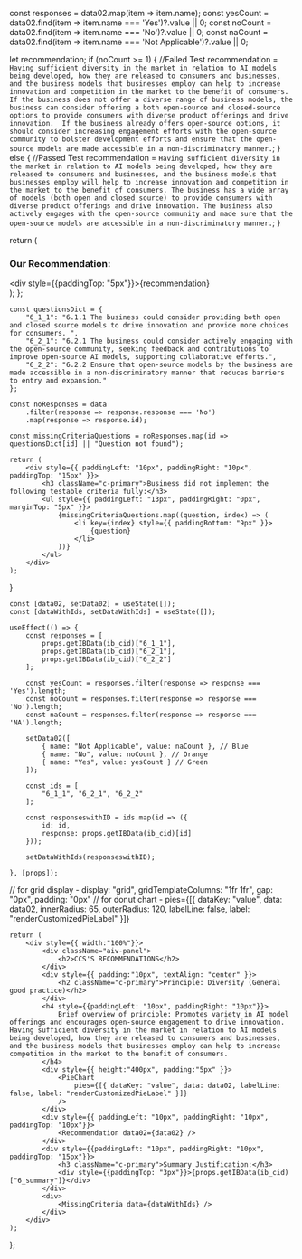 


  const responses = data02.map(item => item.name);
  const yesCount = data02.find(item => item.name === 'Yes')?.value || 0;
  const noCount = data02.find(item => item.name === 'No')?.value || 0;
  const naCount = data02.find(item => item.name === 'Not Applicable')?.value || 0; 

  let recommendation;
  if (noCount >= 1) {
    //Failed Test
    recommendation = `Having sufficient diversity in the market in relation to AI models being developed, how they are released to consumers and businesses, and the business models that businesses employ can help to increase innovation and competition in the market to the benefit of consumers.
    If the business does not offer a diverse range of business models, the business can consider offering a both open-source and closed-source options to provide consumers with diverse product offerings and drive innovation. 
    If the business already offers open-source options, it should consider increasing engagement efforts with the open-source community to bolster development efforts and ensure that the open-source models are made accessible in a non-discriminatory manner.`;
  } else {
    //Passed Test
    recommendation = `Having sufficient diversity in the market in relation to AI models being developed, how they are released to consumers and businesses, and the business models that businesses employ will help to increase innovation and competition in the market to the benefit of consumers.
    The business has a wide array of models (both open and closed source) to provide consumers with diverse product offerings and drive innovation. The business also actively engages with the open-source community and made sure that the open-source models are accessible in a non-discriminatory manner.`;
  }

  return (
    <div className="recommendation">
      <h3 className="c-primary">Our Recommendation:</h3>
      <div style={{paddingTop: "5px"}}>{recommendation}</div>
    </div>
  );
};

    const questionsDict = {
        "6_1_1": "6.1.1 The business could consider providing both open and closed source models to drive innovation and provide more choices for consumers. ",
        "6_2_1": "6.2.1 The business could consider actively engaging with the open-source community, seeking feedback and contributions to improve open-source AI models, supporting collaborative efforts.",
        "6_2_2": "6.2.2 Ensure that open-source models by the business are made accessible in a non-discriminatory manner that reduces barriers to entry and expansion."
    };

    const noResponses = data
        .filter(response => response.response === 'No')
        .map(response => response.id);

    const missingCriteriaQuestions = noResponses.map(id => questionsDict[id] || "Question not found");

    return (
        <div style={{ paddingLeft: "10px", paddingRight: "10px", paddingTop: "15px" }}>
            <h3 className="c-primary">Business did not implement the following testable criteria fully:</h3>
            <ul style={{ paddingLeft: "13px", paddingRight: "0px", marginTop: "5px" }}>
                {missingCriteriaQuestions.map((question, index) => (
                    <li key={index} style={{ paddingBottom: "9px" }}>
                        {question}
                    </li>
                ))}
            </ul>
        </div>
    );
}

    const [data02, setData02] = useState([]);
    const [dataWithIds, setDataWithIds] = useState([]);

    useEffect(() => {
        const responses = [
            props.getIBData(ib_cid)["6_1_1"],
            props.getIBData(ib_cid)["6_2_1"],
            props.getIBData(ib_cid)["6_2_2"]
        ];

        const yesCount = responses.filter(response => response === 'Yes').length;
        const noCount = responses.filter(response => response === 'No').length;
        const naCount = responses.filter(response => response === 'NA').length;

        setData02([
            { name: "Not Applicable", value: naCount }, // Blue
            { name: "No", value: noCount }, // Orange
            { name: "Yes", value: yesCount } // Green
        ]);

        const ids = [
            "6_1_1", "6_2_1", "6_2_2"
        ];

        const responseswithID = ids.map(id => ({
            id: id,
            response: props.getIBData(ib_cid)[id]
        }));

        setDataWithIds(responseswithID);

    }, [props]);

// for grid display - display: "grid", gridTemplateColumns: "1fr 1fr", gap: "0px", padding: "0px" 
// for donut chart - pies={[{ dataKey: "value", data: data02, innerRadius: 65, outerRadius: 120, labelLine: false, label: "renderCustomizedPieLabel" }]} 

    return (
        <div style={{ width:"100%"}}>
            <div className="aiv-panel">
                <h2>CCS'S RECOMMENDATIONS</h2>
            </div>
            <div style={{ padding:"10px", textAlign: "center" }}>
                <h2 className="c-primary">Principle: Diversity (General good practice)</h2>
            </div>
            <h4 style={{paddingLeft: "10px", paddingRight: "10px"}}>
                Brief overview of principle: Promotes variety in AI model offerings and encourages open-source engagement to drive innovation. Having sufficient diversity in the market in relation to AI models being developed, how they are released to consumers and businesses, and the business models that businesses employ can help to increase competition in the market to the benefit of consumers.
            </h4>
            <div style={{ height:"400px", padding:"5px" }}>
                <PieChart
                    pies={[{ dataKey: "value", data: data02, labelLine: false, label: "renderCustomizedPieLabel" }]} 
                />
            </div>
            <div style={{ paddingLeft: "10px", paddingRight: "10px", paddingTop: "10px"}}>
                <Recommendation data02={data02} />
            </div>
            <div style={{paddingLeft: "10px", paddingRight: "10px", paddingTop: "15px"}}>
                <h3 className="c-primary">Summary Justification:</h3>
                <div style={{paddingTop: "3px"}}>{props.getIBData(ib_cid)["6_summary"]}</div>
            </div>
            <div>
                <MissingCriteria data={dataWithIds} />
            </div>
        </div>
    );
};

